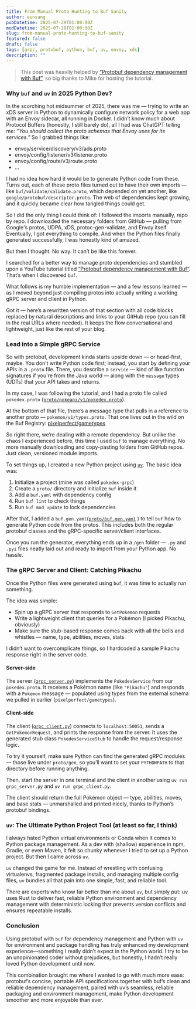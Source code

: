```yaml
---
title: From Manual Proto Hunting to Buf Sanity 
author: eunsang
pubDatetime: 2025-07-29T01:00:00Z
modDatetime: 2025-07-29T01:00:00Z
slug: from-manual-proto-hunting-to-buf-sanity
featured: false
draft: false
tags: [grpc, protobuf, python, buf, uv, envoy, xds]
description: ""
---
```

> This post was heavily helped by [“Protobuf dependency management with Buf”](https://www.youtube.com/watch?v=OSdQlnoO0og), so big thanks to Mike for hosting the tutorial. 

### Why `buf` and `uv` in 2025 Python Dev?

In the scorching hot midsummer of 2025, there was me — trying to write an xDS server in Python to dynamically configure network policy for a web app with an Envoy sidecar, all running in Docker. I didn’t know much about Protocol Buffers (honestly, I still barely do), all I had was ChatGPT telling me: *“You should collect the proto schemas that Envoy uses for its services.”* So I grabbed things like:

* envoy/service/discovery/v3/ads.proto
* envoy/config/listener/v3/listener.proto
* envoy/config/route/v3/route.proto
* ... 

I had no idea how hard it would be to generate Python code from these. Turns out, each of these proto files turned out to have their own imports — like `buf/validate/validate.proto`, which depended on yet another, like `google/protobuf/descriptor.proto`. The web of dependencies kept growing, and it quickly became clear how tangled things could get.

So I did the only thing I could think of: I followed the imports manually, repo by repo. I downloaded the necessary folders from GitHub — pulling from Google's protos, UDPA, xDS, protoc-gen-validate, and Envoy itself. Eventually, I got everything to compile. And when the Python files finally generated successfully, I was honestly kind of amazed.

But then I thought: No way. It can’t be like this forever.

I searched for a better way to manage proto dependencies and stumbled upon a YouTube tutorial titled [“Protobuf dependency management with Buf”](https://www.youtube.com/watch?v=OSdQlnoO0og). That’s when I discovered `buf`.

What follows is my humble implementation — and a few lessons learned — as I moved beyond just compiling protos into actually writing a working gRPC server and client in Python. 

Got it — here’s a rewritten version of that section with all code blocks replaced by natural descriptions and links to your GitHub repo (you can fill in the real URLs where needed). It keeps the flow conversational and lightweight, just like the rest of your blog.


### Lead into a Simple gRPC Service

So with protobuf, development kinda starts upside down — or head-first, maybe. You don’t write Python code first; instead, you start by defining your APIs in a `.proto` file. There, you describe a `service` — kind of like function signatures if you're from the Java world — along with the `message` types (UDTs) that your API takes and returns.

In my case, I was following the tutorial, and I had a proto file called `pokedex.proto` ([`proto/pokeapi/v1/pokedex.proto`](https://github.com/yourusername/pokedex-grpc/blob/main/proto/pokeapi/v1/pokedex.proto)). 

At the bottom of that file, there’s a message type that pulls in a reference to another proto — `pokemon/v1/types.proto`. That one lives out in the wild on the Buf Registry: [pixelperfect/gametypes](https://buf.build/pixelperfect/gametypes/docs/main:pokemon.v1)

So right there, we’re dealing with a remote dependency. But unlike the chaos I experienced before, this time I used `buf` to manage everything. No more manually downloading and copy-pasting folders from GitHub repos. Just clean, versioned module imports.

To set things up, I created a new Python project using [`uv`](https://github.com/astral-sh/uv). The basic idea was:

1. Initialize a project (mine was called `pokedex-grpc`)
2. Create a `proto/` directory and initialize `buf` inside it
3. Add a `buf.yaml` with dependency config
4. Run `buf lint` to check things
5. Run `buf mod update` to lock dependencies

After that, I added a `buf.gen.yaml`([`proto/buf.gen.yaml`](https://github.com/yourusername/pokedex-grpc/blob/main/proto/buf.gen.yaml)
) to tell `buf` how to generate Python code from the protos. This includes both the regular protobuf classes and the gRPC-specific server/client interfaces.

Once you run the generator, everything ends up in a `/gen` folder — `.py` and `.pyi` files neatly laid out and ready to import from your Python app. No hassle.

### The gRPC Server and Client: Catching Pikachu

Once the Python files were generated using `buf`, it was time to actually *run* something.

The idea was simple:

* Spin up a gRPC server that responds to `GetPokemon` requests
* Write a lightweight client that queries for a Pokémon (I picked Pikachu, obviously)
* Make sure the stub-based response comes back with all the bells and whistles — name, type, abilities, moves, stats

I didn’t want to overcomplicate things, so I hardcoded a sample Pikachu response right in the server code.

#### Server-side

The server ([`grpc_server.py`](https://github.com/yourusername/pokedex-grpc/blob/main/grpc_server.py)) implements the `PokedexService` from our `pokedex.proto`. It receives a Pokémon name (like `"Pikachu"`) and responds with a `Pokemon` message — populated using types from the external schema we pulled in earlier (`pixelperfect/gametypes`).

#### Client-side

The client ([`grpc_client.py`](https://github.com/yourusername/pokedex-grpc/blob/main/grpc_client.py)) connects to `localhost:50051`, sends a `GetPokemonRequest`, and prints the response from the server. It uses the generated stub class `PokedexServiceStub` to handle the request/response logic.

To try it yourself, make sure Python can find the generated gRPC modules — those live under `proto/gen`, so you’ll want to set your `PYTHONPATH` to that directory before running anything.

Then, start the server in one terminal and the client in another using `uv run grpc_server.py` and `uv run grpc_client.py`.

The client should return the full Pokémon object — type, abilities, moves, and base stats — unmarshalled and printed nicely, thanks to Python’s protobuf bindings.

### `uv`: The Ultimate Python Project Tool (at least so far, I think)

I always hated Python virtual environments or Conda when it comes to Python package management. As a dev with (shallow) experience in npm, Gradle, or even Maven, it felt so chunky whenever I tried to set up a Python project. But then I came across `uv`.

`uv` changed the game for me. Instead of wrestling with confusing virtualenvs, fragmented package installs, and managing multiple config files, `uv` bundles all that pain into one simple, fast, and reliable tool.

There are experts who know far better than me about `uv`, but simply put: uv uses Rust to deliver fast, reliable Python environment and dependency management with deterministic locking that prevents version conflicts and ensures repeatable installs.

### Conclusion

Using protobuf with `buf` for dependency management and Python with `uv` for environment and package handling has truly enhanced my development experience—something I really didn’t expect in the Python world. I try to be an unopinionated coder without prejudices, but honestly, I hadn’t really loved Python development until now.

This combination brought me where I wanted to go with much more ease: protobuf’s concise, portable API specifications together with buf’s clean and reliable dependency management, paired with uv’s seamless, reliable packaging and environment management, make Python development smoother and more enjoyable than ever. 
